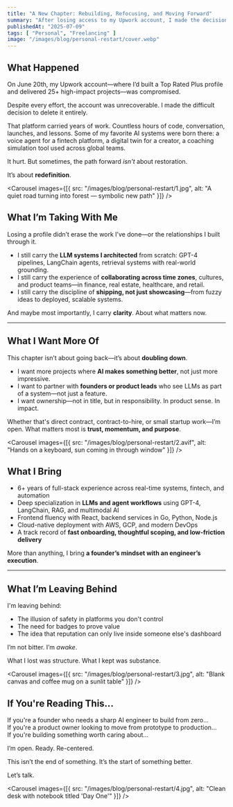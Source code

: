 ```yaml
---
title: "A New Chapter: Rebuilding, Refocusing, and Moving Forward"
summary: "After losing access to my Upwork account, I made the decision to start fresh—bringing my AI expertise, product intuition, and full-stack experience into a new chapter built on direct, intentional partnerships."
publishedAt: "2025-07-09"
tags: [ "Personal", "Freelancing" ]
image: "/images/blog/personal-restart/cover.webp"
---
```


## What Happened

On June 20th, my Upwork account—where I’d built a Top Rated Plus profile and delivered 25+ high-impact projects—was compromised.

Despite every effort, the account was unrecoverable. I made the difficult decision to delete it entirely.

That platform carried years of work. Countless hours of code, conversation, launches, and lessons. Some of my favorite AI systems were born there: a voice agent for a fintech platform, a digital twin for a creator, a coaching simulation tool used across global teams.

It hurt. But sometimes, the path forward *isn't* about restoration.

It’s about **redefinition**.

<Carousel
  images={[{ src: "/images/blog/personal-restart/1.jpg", alt: "A quiet road turning into forest — symbolic new path" }]}
/>

## What I’m Taking With Me

Losing a profile didn’t erase the work I’ve done—or the relationships I built through it.

- I still carry the **LLM systems I architected** from scratch: GPT-4 pipelines, LangChain agents, retrieval systems with real-world grounding.
- I still carry the experience of **collaborating across time zones**, cultures, and product teams—in finance, real estate, healthcare, and retail.
- I still carry the discipline of **shipping, not just showcasing**—from fuzzy ideas to deployed, scalable systems.

And maybe most importantly, I carry **clarity**. About what matters now.

---

## What I Want More Of

This chapter isn’t about going back—it’s about **doubling down**.

- I want more projects where **AI makes something better**, not just more impressive.
- I want to partner with **founders or product leads** who see LLMs as part of a system—not just a feature.
- I want ownership—not in title, but in responsibility. In product sense. In impact.

Whether that's direct contract, contract-to-hire, or small startup work—I’m open. What matters most is **trust, momentum, and purpose**.

<Carousel
  images={[{ src: "/images/blog/personal-restart/2.avif", alt: "Hands on a keyboard, sun coming in through window" }]}
/>

## What I Bring

- 6+ years of full-stack experience across real-time systems, fintech, and automation  
- Deep specialization in **LLMs and agent workflows** using GPT-4, LangChain, RAG, and multimodal AI  
- Frontend fluency with React, backend services in Go, Python, Node.js  
- Cloud-native deployment with AWS, GCP, and modern DevOps  
- A track record of **fast onboarding, thoughtful scoping, and low-friction delivery**

More than anything, I bring **a founder’s mindset with an engineer’s execution**.

---

## What I’m Leaving Behind

I'm leaving behind:

- The illusion of safety in platforms you don't control  
- The need for badges to prove value  
- The idea that reputation can only live inside someone else's dashboard

I’m not bitter. I’m *awake*.

What I lost was structure. What I kept was substance.

<Carousel
  images={[{ src: "/images/blog/personal-restart/3.jpg", alt: "Blank canvas and coffee mug on a sunlit table" }]}
/>

## If You're Reading This...

If you're a founder who needs a sharp AI engineer to build from zero...  
If you're a product owner looking to move from prototype to production...  
If you're building something worth caring about...

I’m open. Ready. Re-centered.

This isn’t the end of something. It’s the start of something better.

Let’s talk.

<Carousel
  images={[{ src: "/images/blog/personal-restart/4.jpg", alt: "Clean desk with notebook titled 'Day One'" }]}
/>
